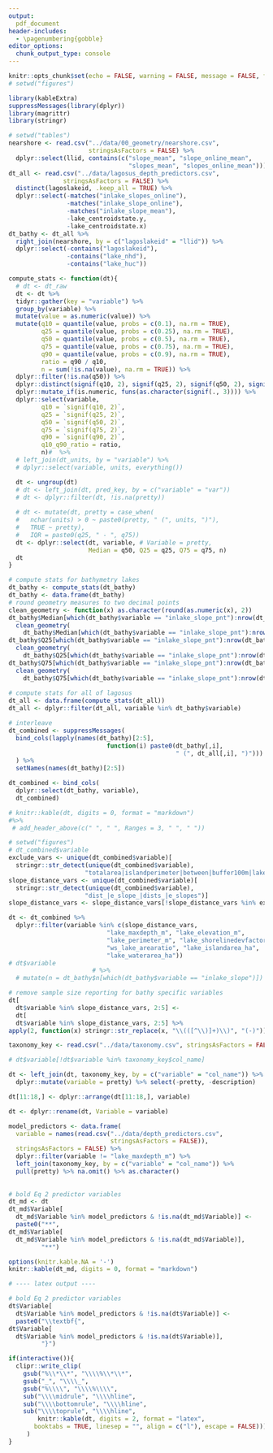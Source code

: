 ```yaml
---
output:
  pdf_document
header-includes: 
  - \pagenumbering{gobble}
editor_options: 
  chunk_output_type: console
---
```


```r
knitr::opts_chunk$set(echo = FALSE, warning = FALSE, message = FALSE, fig.path = "../figures/", fig.width = 5, fig.height = 6)
# setwd("figures")
```

```r
library(kableExtra)
suppressMessages(library(dplyr))
library(magrittr)
library(stringr)

# setwd("tables")
nearshore <- read.csv("../data/00_geometry/nearshore.csv", 
                      stringsAsFactors = FALSE) %>%
  dplyr::select(llid, contains(c("slope_mean", "slope_online_mean", 
                                 "slopes_mean", "slopes_online_mean")))
dt_all <- read.csv("../data/lagosus_depth_predictors.csv", 
               stringsAsFactors = FALSE) %>%
  distinct(lagoslakeid, .keep_all = TRUE) %>%
  dplyr::select(-matches("inlake_slopes_online"), 
                -matches("inlake_slope_online"), 
                -matches("inlake_slope_mean"),
                -lake_centroidstate.y, 
                -lake_centroidstate.x)
dt_bathy <- dt_all %>%
  right_join(nearshore, by = c("lagoslakeid" = "llid")) %>%
  dplyr::select(-contains("lagoslakeid"), 
                -contains("lake_nhd"), 
                -contains("lake_huc"))

compute_stats <- function(dt){
  # dt <- dt_raw
  dt <- dt %>%
  tidyr::gather(key = "variable") %>%
  group_by(variable) %>%
  mutate(value = as.numeric(value)) %>%
  mutate(q10 = quantile(value, probs = c(0.1), na.rm = TRUE),
         q25 = quantile(value, probs = c(0.25), na.rm = TRUE),
         q50 = quantile(value, probs = c(0.5), na.rm = TRUE),
         q75 = quantile(value, probs = c(0.75), na.rm = TRUE),
         q90 = quantile(value, probs = c(0.9), na.rm = TRUE), 
         ratio = q90 / q10, 
         n = sum(!is.na(value), na.rm = TRUE)) %>%
  dplyr::filter(!is.na(q50)) %>%
  dplyr::distinct(signif(q10, 2), signif(q25, 2), signif(q50, 2), signif(q75, 2), signif(q90, 2), ratio, n) %>%
  dplyr::mutate_if(is.numeric, funs(as.character(signif(., 3)))) %>%
  dplyr::select(variable, 
         q10 = `signif(q10, 2)`,
         q25 = `signif(q25, 2)`,
         q50 = `signif(q50, 2)`,
         q75 = `signif(q75, 2)`,
         q90 = `signif(q90, 2)`,
         q10_q90_ratio = ratio,
         n)#  %>%
  # left_join(dt_units, by = "variable") %>%
  # dplyr::select(variable, units, everything())

  dt <- ungroup(dt)
  # dt <- left_join(dt, pred_key, by = c("variable" = "var"))
  # dt <- dplyr::filter(dt, !is.na(pretty))
  
  # dt <- mutate(dt, pretty = case_when(
  #   nchar(units) > 0 ~ paste0(pretty, " (", units, ")"),
  #   TRUE ~ pretty), 
  #   IQR = paste0(q25, " - ", q75))
  dt <- dplyr::select(dt, variable, # Variable = pretty,
                      Median = q50, Q25 = q25, Q75 = q75, n)
  dt
}

# compute stats for bathymetry lakes
dt_bathy <- compute_stats(dt_bathy)
dt_bathy <- data.frame(dt_bathy)
# round geometry measures to two decimal points
clean_geometry <- function(x) as.character(round(as.numeric(x), 2))
dt_bathy$Median[which(dt_bathy$variable == "inlake_slope_pnt"):nrow(dt_bathy)] <-
  clean_geometry(
    dt_bathy$Median[which(dt_bathy$variable == "inlake_slope_pnt"):nrow(dt_bathy)])
dt_bathy$Q25[which(dt_bathy$variable == "inlake_slope_pnt"):nrow(dt_bathy)] <-
  clean_geometry(
    dt_bathy$Q25[which(dt_bathy$variable == "inlake_slope_pnt"):nrow(dt_bathy)])
dt_bathy$Q75[which(dt_bathy$variable == "inlake_slope_pnt"):nrow(dt_bathy)] <-
  clean_geometry(
    dt_bathy$Q75[which(dt_bathy$variable == "inlake_slope_pnt"):nrow(dt_bathy)])
  
# compute stats for all of lagosus
dt_all <- data.frame(compute_stats(dt_all))
dt_all <- dplyr::filter(dt_all, variable %in% dt_bathy$variable)

# interleave
dt_combined <- suppressMessages(
  bind_cols(lapply(names(dt_bathy)[2:5], 
                           function(i) paste0(dt_bathy[,i], 
                                              " (", dt_all[,i], ")")))
  ) %>%
  setNames(names(dt_bathy)[2:5])

dt_combined <- bind_cols(
  dplyr::select(dt_bathy, variable), 
  dt_combined)

# knitr::kable(dt, digits = 0, format = "markdown") 
#%>%
 # add_header_above(c(" ", " ", Ranges = 3, " ", " "))
```

```r
# setwd("figures")
# dt_combined$variable
exclude_vars <- unique(dt_combined$variable)[
  stringr::str_detect(unique(dt_combined$variable), 
                     "totalarea|islandperimeter|between|buffer100m|lake_meandepth_m|countyfips|upstream|length_m|width_m|orientation_deg|nws_")]
slope_distance_vars <- unique(dt_combined$variable)[
  stringr::str_detect(unique(dt_combined$variable), 
                     "dist_|e_slope_|dists_|e_slopes")]
slope_distance_vars <- slope_distance_vars[!slope_distance_vars %in% exclude_vars]

dt <- dt_combined %>%
  dplyr::filter(variable %in% c(slope_distance_vars, 
                           "lake_maxdepth_m", "lake_elevation_m",
                           "lake_perimeter_m", "lake_shorelinedevfactor",
                           "ws_lake_arearatio", "lake_islandarea_ha", 
                           "lake_waterarea_ha"))
# dt$variable
                       # %>%
  # mutate(n = dt_bathy$n[which(dt_bathy$variable == "inlake_slope")])

# remove sample size reporting for bathy specific variables
dt[
  dt$variable %in% slope_distance_vars, 2:5] <- 
  dt[
  dt$variable %in% slope_distance_vars, 2:5] %>%
apply(2, function(x) stringr::str_replace(x, "\\(([^\\)]+)\\)", "(-)"))

taxonomy_key <- read.csv("../data/taxonomy.csv", stringsAsFactors = FALSE)

# dt$variable[!dt$variable %in% taxonomy_key$col_name]

dt <- left_join(dt, taxonomy_key, by = c("variable" = "col_name")) %>%
  dplyr::mutate(variable = pretty) %>% select(-pretty, -description)

dt[11:18,] <- dplyr::arrange(dt[11:18,], variable)

dt <- dplyr::rename(dt, Variable = variable)

model_predictors <- data.frame(
  variable = names(read.csv("../data/depth_predictors.csv", 
                            stringsAsFactors = FALSE)), 
  stringsAsFactors = FALSE) %>%
  dplyr::filter(variable != "lake_maxdepth_m") %>%
  left_join(taxonomy_key, by = c("variable" = "col_name")) %>%
  pull(pretty) %>% na.omit() %>% as.character()
  
  
# bold Eq 2 predictor variables
dt_md <- dt
dt_md$Variable[
  dt_md$Variable %in% model_predictors & !is.na(dt_md$Variable)] <- 
  paste0("**", 
dt_md$Variable[
  dt_md$Variable %in% model_predictors & !is.na(dt_md$Variable)],
         "**")

options(knitr.kable.NA = '-')
knitr::kable(dt_md, digits = 0, format = "markdown")

# ---- latex output ----

# bold Eq 2 predictor variables
dt$Variable[
  dt$Variable %in% model_predictors & !is.na(dt$Variable)] <- 
  paste0("\\textbf{", 
dt$Variable[
  dt$Variable %in% model_predictors & !is.na(dt$Variable)],
         "}")

if(interactive()){
  clipr::write_clip(
    gsub("%\\*\\*", "\\\\%\\*\\*",
    gsub("_", "\\\\_",
    gsub("%\\\\", "\\\\%\\\\",
    sub("\\\\midrule", "\\\\hline",
    sub("\\\\bottomrule", "\\\\hline",
    sub("\\\\toprule", "\\\\hline",
        knitr::kable(dt, digits = 2, format = "latex",
       booktabs = TRUE, linesep = "", align = c("l"), escape = FALSE)))))))
     )
}
```

